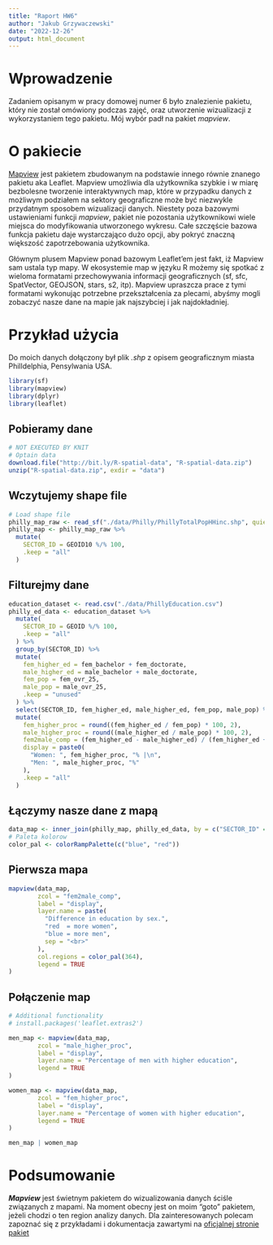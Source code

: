 ```yaml
---
title: "Raport HW6"
author: "Jakub Grzywaczewski"
date: "2022-12-26"
output: html_document
---
```


# Wprowadzenie

Zadaniem opisanym w pracy domowej numer 6 było znalezienie pakietu, który nie został omówiony podczas zajęć, oraz utworzenie wizualizacji z wykorzystaniem tego pakietu.
Mój wybór padł na pakiet *mapview*.

# O pakiecie

[Mapview](https://r-spatial.github.io/mapview/reference/index.html) jest pakietem zbudowanym na podstawie innego równie znanego pakietu aka Leaflet. Mapview umożliwia dla użytkownika szybkie i w miarę bezbolesne tworzenie interaktywnych map, które w przypadku danych z możliwym podziałem na sektory geograficzne może być niezwykle przydatnym sposobem wizualizacji danych.
Niestety poza bazowymi ustawieniami funkcji *mapview*, pakiet nie pozostania użytkownikowi wiele miejsca do modyfikowania utworzonego wykresu. Całe szczęście bazowa funkcja pakietu daje wystarczająco dużo opcji, aby pokryć znaczną większość zapotrzebowania użytkownika. 

Głównym plusem Mapview ponad bazowym Leaflet'em jest fakt, iż Mapview sam ustala typ mapy. W ekosystemie map w języku R możemy się spotkać z wieloma formatami przechowywania informacji geograficznych (sf, sfc, SpatVector, GEOJSON, stars, s2, itp). Mapview upraszcza prace z tymi formatami wykonując potrzebne przekształcenia za plecami, abyśmy mogli zobaczyć nasze dane na mapie jak najszybciej i jak najdokładniej.

# Przykład użycia

Do moich danych dołączony był plik *.shp* z opisem geograficznym miasta Philldelphia, Pensylwania USA.

```r
library(sf)
library(mapview)
library(dplyr)
library(leaflet)
```

## Pobieramy dane
```r
# NOT EXECUTED BY KNIT
# Optain data
download.file("http://bit.ly/R-spatial-data", "R-spatial-data.zip")
unzip("R-spatial-data.zip", exdir = "data")
```

## Wczytujemy shape file
```r
# Load shape file
philly_map_raw <- read_sf("./data/Philly/PhillyTotalPopHHinc.shp", quiet = TRUE)
philly_map <- philly_map_raw %>%
  mutate(
    SECTOR_ID = GEOID10 %/% 100,
    .keep = "all"
  )
```

## Filturejmy dane
```r
education_dataset <- read.csv("./data/PhillyEducation.csv")
philly_ed_data <- education_dataset %>%
  mutate(
    SECTOR_ID = GEOID %/% 100,
    .keep = "all"
  ) %>%
  group_by(SECTOR_ID) %>%
  mutate(
    fem_higher_ed = fem_bachelor + fem_doctorate,
    male_higher_ed = male_bachelor + male_doctorate,
    fem_pop = fem_ovr_25,
    male_pop = male_ovr_25,
    .keep = "unused"
  ) %>%
  select(SECTOR_ID, fem_higher_ed, male_higher_ed, fem_pop, male_pop) %>%
  mutate(
    fem_higher_proc = round((fem_higher_ed / fem_pop) * 100, 2),
    male_higher_proc = round((male_higher_ed / male_pop) * 100, 2),
    fem2male_comp = (fem_higher_ed - male_higher_ed) / (fem_higher_ed + male_higher_ed),
    display = paste0(
      "Women: ", fem_higher_proc, "% |\n",
      "Men: ", male_higher_proc, "%"
    ),
    .keep = "all"
  )
```

## Łączymy nasze dane z mapą
```r
data_map <- inner_join(philly_map, philly_ed_data, by = c("SECTOR_ID" = "SECTOR_ID"))
# Paleta kolorow
color_pal <- colorRampPalette(c("blue", "red"))
```

## Pierwsza mapa
```r
mapview(data_map,
        zcol = "fem2male_comp",
        label = "display",
        layer.name = paste(
          "Difference in education by sex.",
          "red  = more women",
          "blue = more men",
          sep = "<br>"
        ),
        col.regions = color_pal(364),
        legend = TRUE
) 
```

## Połączenie map
```r
# Additional functionality
# install.packages('leaflet.extras2')

men_map <- mapview(data_map,
        zcol = "male_higher_proc",
        label = "display",
        layer.name = "Percentage of men with higher education",
        legend = TRUE
)

women_map <- mapview(data_map,
        zcol = "fem_higher_proc",
        label = "display",
        layer.name = "Percentage of women with higher education",
        legend = TRUE
) 

men_map | women_map
```

# Podsumowanie

***Mapview*** jest świetnym pakietem do wizualizowania danych ściśle związanych z mapami. Na moment obecny jest on moim "goto" pakietem, jeżeli chodzi o ten region analizy danych. Dla zainteresowanych polecam zapoznać się z przykładami i dokumentacja zawartymi na [oficjalnej stronie pakiet](https://r-spatial.github.io/mapview/reference/index.html)



